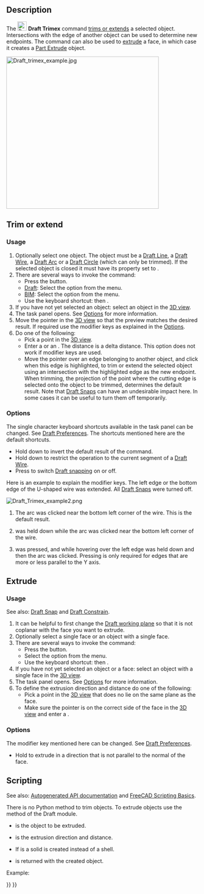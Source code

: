 <languages/>
<translate>

<!--T:16-->
{{Docnav
|[[Draft_Offset|Offset]]
|[[Draft_Stretch|Stretch]]
|[[Draft_Workbench|Draft]]
|IconL=Draft_Offset.svg
|IconR=Draft_Stretch.svg
|IconC=Workbench_Draft.svg
}}

<!--T:1-->
{{GuiCommand
|Name=Draft Trimex
|MenuLocation=Modification → Trimex<br>Modify → Trimex
|Workbenches=[[Draft_Workbench|Draft]], [[BIM_Workbench|BIM]]
|Shortcut={{KEY|T}} {{KEY|R}}
|SeeAlso=[[Part_Extrude|Part Extrude]]
}}

==Description== <!--T:2-->

<!--T:3-->
The [[Image:Draft_Trimex.svg|24px]] '''Draft Trimex''' command [[#Trim_or_extend|trims or extends]] a selected object. Intersections with the edge of another object can be used to determine new endpoints. The command can also be used to [[#Extrude|extrude]] a face, in which case it creates a [[Part_Extrude|Part Extrude]] object.

</translate>
[[Image:Draft trimex example.jpg|400px]]
<translate>
<!--T:11-->
{{Caption|Top: a Draft Wire extended and then trimmed.<br>
Bottom: a face extruded into a solid body.}}

==Trim or extend== <!--T:20-->

===Usage=== <!--T:21-->

<!--T:5-->
# Optionally select one object. The object must be a [[Draft_Line|Draft Line]], a [[Draft_Wire|Draft Wire]], a [[Draft_Arc|Draft Arc]] or a [[Draft_Circle|Draft Circle]] (which can only be trimmed). If the selected object is closed it must have its {{PropertyData|Make Face}} property set to {{FALSE}}.
# There are several ways to invoke the command:
#* Press the {{Button|[[Image:Draft_Trimex.svg|16px]] [[Draft_Trimex|Trimex]]}} button.
#* [[Draft_Workbench|Draft]]: Select the {{MenuCommand|Modification → [[Image:Draft_Trimex.svg|16px]] Trimex}} option from the menu.
#* [[BIM_Workbench|BIM]]: Select the {{MenuCommand|Modify → [[Image:Draft_Trimex.svg|16px]] Trimex}} option from the menu.
#* Use the keyboard shortcut: {{KEY|T}} then {{KEY|R}}.
# If you have not yet selected an object: select an object in the [[3D_view|3D view]].
# The {{MenuCommand|Trimex}} task panel opens. See [[#Options|Options]] for more information.
# Move the pointer in the [[3D_view|3D view]] so that the preview matches the desired result. If required use the modifier keys as explained in the [[#Options|Options]].
# Do one of the following:
#* Pick a point in the [[3D_view|3D view]].
#* Enter a {{MenuCommand|Distance}} or an {{MenuCommand|Angle}}. The distance is a delta distance. This option does not work if modifier keys are used.
#* Move the pointer over an edge belonging to another object, and click when this edge is highlighted, to trim or extend the selected object using an intersection with the highlighted edge as the new endpoint. When trimming, the projection of the point where the cutting edge is selected onto the object to be trimmed, determines the default result. Note that [[Draft_Snap|Draft Snaps]] can have an undesirable impact here. In some cases it can be useful to turn them off temporarily.

===Options=== <!--T:22-->

<!--T:23-->
The single character keyboard shortcuts available in the task panel can be changed. See [[Draft_Preferences|Draft Preferences]]. The shortcuts mentioned here are the default shortcuts.

<!--T:24-->
* Hold down {{KEY|Alt}} to invert the default result of the command.
* Hold down {{KEY|Shift}} to restrict the operation to the current segment of a [[Draft_Wire|Draft Wire]].
* Press {{KEY|S}} to switch [[Draft_Snap|Draft snapping]] on or off.

<!--T:25-->
Here is an example to explain the modifier keys. The left edge or the bottom edge of the U-shaped wire was extended. All [[Draft_Snap|Draft Snaps]] were turned off.

</translate>
[[Image:Draft_Trimex_example2.png]]
<translate>

<!--T:7-->
# The arc was clicked near the bottom left corner of the wire. This is the default result.
# {{KEY|Alt}} was held down while the arc was clicked near the bottom left corner of the wire.
# {{KEY|Y}} was pressed, and while hovering over the left edge {{KEY|Shift}} was held down and then the arc was clicked. Pressing {{KEY|Y}} is only required for edges that are more or less parallel to the Y axis.

==Extrude== <!--T:26-->

===Usage=== <!--T:27-->

<!--T:28-->
See also: [[Draft_Snap|Draft Snap]] and [[Draft_Constrain|Draft Constrain]].

<!--T:29-->
# It can be helpful to first change the [[Draft_SelectPlane|Draft working plane]] so that it is not coplanar with the face you want to extrude.
# Optionally select a single face or an object with a single face.
# There are several ways to invoke the command:
#* Press the {{Button|[[Image:Draft_Trimex.svg|16px]] [[Draft_Trimex|Draft Trimex]]}} button.
#* Select the {{MenuCommand|Modification → [[Image:Draft_Trimex.svg|16px]] Trimex}} option from the menu.
#* Use the keyboard shortcut: {{KEY|T}} then {{KEY|R}}.
# If you have not yet selected an object or a face: select an object with a single face in the [[3D_view|3D view]].
# The {{MenuCommand|Trimex}} task panel opens. See [[#Options_2|Options]] for more information.
# To define the extrusion direction and distance do one of the following:
#* Pick a point in the [[3D_view|3D view]] that does no lie on the same plane as the face.
#* Make sure the pointer is on the correct side of the face in the [[3D_view|3D view]] and enter a {{MenuCommand|Distance}}.

===Options=== <!--T:30-->

<!--T:31-->
The modifier key mentioned here can be changed. See [[Draft_Preferences|Draft Preferences]].

<!--T:32-->
* Hold {{KEY|Shift}} to extrude in a direction that is not parallel to the normal of the face.

==Scripting== <!--T:19-->

<!--T:8-->
See also: [https://freecad.github.io/SourceDoc/ Autogenerated API documentation] and [[FreeCAD Scripting Basics|FreeCAD Scripting Basics]].

<!--T:9-->
There is no Python method to trim objects. To extrude objects use the {{incode|extrude}} method of the Draft module.

</translate>
{{Code|code=
extrusion = extrude(obj, vector, solid=False)
}}
<translate>

<!--T:36-->
* {{incode|obj}} is the object to be extruded.
* {{incode|vector}} is the extrusion direction and distance.
* If {{incode|solid}} is {{incode|True}} a solid is created instead of a shell.
* {{incode|extrusion}} is returned with the created object.

<!--T:37-->
Example:

</translate>
{{Code|code=
import FreeCAD as App
import Draft

doc = App.newDocument()

rectangle = Draft.make_rectangle(1500, 500)
doc.recompute()

vector = App.Vector(0, 0, 300)
solid = Draft.extrude(rectangle, vector, solid=True)
doc.recompute()
}}
<translate>


<!--T:15-->
{{Docnav
|[[Draft_Offset|Offset]]
|[[Draft_Stretch|Stretch]]
|[[Draft_Workbench|Draft]]
|IconL=Draft_Offset.svg
|IconR=Draft_Stretch.svg
|IconC=Workbench_Draft.svg
}}

</translate>
{{Draft Tools navi{{#translation:}}}}
{{Userdocnavi{{#translation:}}}}